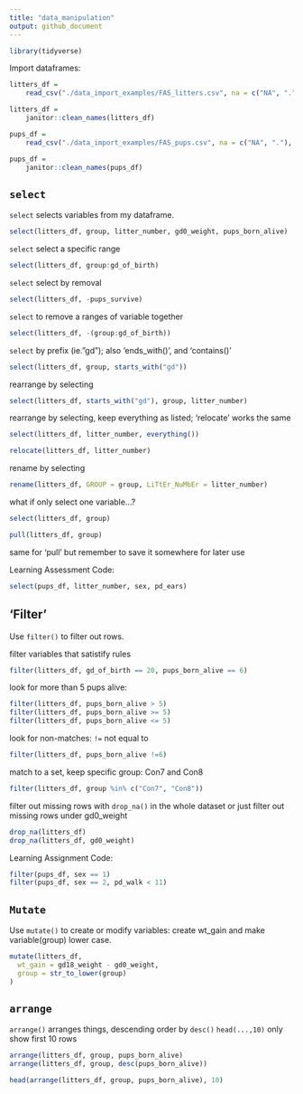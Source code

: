 ```yaml
---
title: "data_manipulation"
output: github_document
---
```


```r
library(tidyverse)
```

Import dataframes:
```r
litters_df = 
    read_csv("./data_import_examples/FAS_litters.csv", na = c("NA", ".", ""))

litters_df = 
    janitor::clean_names(litters_df)

pups_df = 
    read_csv("./data_import_examples/FAS_pups.csv", na = c("NA", "."), skip = 3)

pups_df = 
    janitor::clean_names(pups_df)
```

## `select`

`select` selects variables from my dataframe.
```r
select(litters_df, group, litter_number, gd0_weight, pups_born_alive)
```

`select` select a specific range
```r
select(litters_df, group:gd_of_birth)
```

`select` select by removal
```r
select(litters_df, -pups_survive)
```

`select` to remove a ranges of variable together
```r
select(litters_df, -(group:gd_of_birth))
```

`select` by prefix (ie."gd"); also 'ends_with()', and 'contains()'
```r
select(litters_df, group, starts_with("gd"))
```

rearrange by selecting
```r
select(litters_df, starts_with("gd"), group, litter_number)
```

rearrange by selecting, keep everything as listed; 'relocate' works the same
```r
select(litters_df, litter_number, everything())

relocate(litters_df, litter_number)
```

rename by selecting
```r
rename(litters_df, GROUP = group, LiTtEr_NuMbEr = litter_number)
```

what if only select one variable...? 
```r
select(litters_df, group)

pull(litters_df, group)
```
same for 'pull' but remember to save it somewhere for later use

Learning Assessment Code:
```r
select(pups_df, litter_number, sex, pd_ears)
```


## 'Filter'

Use `filter()` to filter out rows. 

filter variables that satistify rules
```r
filter(litters_df, gd_of_birth == 20, pups_born_alive == 6)
```
look for more than 5 pups alive:
```r
filter(litters_df, pups_born_alive > 5)
filter(litters_df, pups_born_alive >= 5)
filter(litters_df, pups_born_alive <= 5)
```

look for non-matches: `!=` not equal to
```r
filter(litters_df, pups_born_alive !=6)
```

match to a set, keep specific group: Con7 and Con8
```r
filter(litters_df, group %in% c("Con7", "Con8"))
```

filter out missing rows with `drop_na()` in the whole dataset 
or just filter out missing rows under gd0_weight
```r
drop_na(litters_df)
drop_na(litters_df, gd0_weight)
```

Learning Assignment Code:
```r
filter(pups_df, sex == 1)
filter(pups_df, sex == 2, pd_walk < 11)
```


## `Mutate`

Use `mutate()` to create or modify variables: 
create wt_gain and make variable(group) lower case.
```r
mutate(litters_df,
  wt_gain = gd18_weight - gd0_weight,
  group = str_to_lower(group)
)
```


## `arrange`

`arrange()` arranges things, descending order by `desc()`
`head(...,10)` only show first 10 rows
```r
arrange(litters_df, group, pups_born_alive)
arrange(litters_df, group, desc(pups_born_alive))

head(arrange(litters_df, group, pups_born_alive), 10)
```








